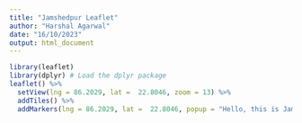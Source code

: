```yaml
---
title: "Jamshedpur Leaflet"
author: "Harshal Agarwal"
date: "16/10/2023"
output: html_document
---
```


```r
library(leaflet)
library(dplyr) # Load the dplyr package
leaflet() %>%
  setView(lng = 86.2029, lat =  22.8046, zoom = 13) %>%
  addTiles() %>%
  addMarkers(lng = 86.2029, lat =  22.8046, popup = "Hello, this is Jamshedpur, Jharkhand!")
```